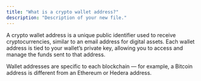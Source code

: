 ```yaml
---
title: "What is a crypto wallet address?"
description: "Description of your new file."
---
```


A crypto wallet address is a unique public identifier used to receive cryptocurrencies, similar to an email address for digital assets. Each wallet address is tied to your wallet’s private key, allowing you to access and manage the funds sent to that address. 

Wallet addresses are specific to each blockchain — for example, a Bitcoin address is different from an Ethereum or Hedera address.